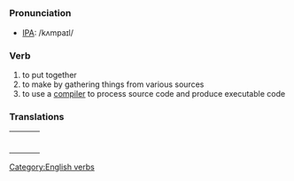 [[Category:English verbs]]
=={{en}}==

===Pronunciation===
*[[IPA]]: /kʌmpaɪl/

===Verb===
# to put together
# to make by gathering things from various sources
# to use a [[compiler]] to process source code and produce executable code

===Translations===
{| border=0  width=100%
|-
|bgcolor="#FFFFE0" valign=top width=48%|
{|
<!--Put translations for languages from A to I here-->
|}
| width=1% |
|bgcolor="#FFFFE0" valign=top width=48%|
{|
<!--Put translations for languages from J to Z here-->
|}
|}
